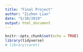 ```yaml
---
title: "Final Project"
author: "Zizhen Lian"
date: "5/10/2019"
output: html_document
---
```


```r
knitr::opts_chunk$set(echo = TRUE)
library(tidyverse)
# library(caret)
```
